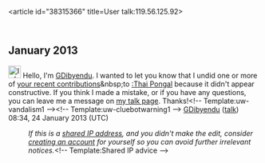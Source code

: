 <article id="38315366" title=User talk:119.56.125.92>
	<talkpage id="38315366" title="User talk:119.56.125.92">
== January 2013 ==
[[File:Information.svg|25px|alt=|link=]] Hello, I'm [[User:GDibyendu|GDibyendu]]. I wanted to let you know that I undid one or more of [[Special:Contributions/119.56.125.92|your recent contributions]]&amp;nbsp;to [[:Thai Pongal]] because it didn't appear constructive. If you think I made a mistake, or if you have any questions, you can leave me a message on [[User_talk:GDibyendu|my talk page]]. Thanks!&lt;!-- Template:uw-vandalism1 --&gt;&lt;!-- Template:uw-cluebotwarning1 --&gt;  [[User:GDibyendu|GDibyendu]] ([[User talk:GDibyendu|talk]]) 08:34, 24 January 2013 (UTC)
:''If this is a [[Network address translation|shared IP address]], and you didn't make the edit, consider [[Wikipedia:Why create an account?|creating an account]] for yourself so you can avoid further irrelevant notices.''&lt;!-- Template:Shared IP advice --&gt;
	</talkpage>
</article>